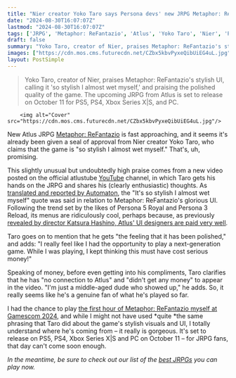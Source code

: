 ```yaml
---
title: "Nier creator Yoko Taro says Persona devs' new JRPG Metaphor: ReFantazio is 'so stylish I almost wet myself,' and no, he 'didn't get any money' to say that"
date: "2024-08-30T16:07:07Z"
lastmod: "2024-08-30T16:07:07Z"
tags: ['JRPG', 'Metaphor: ReFantazio', 'Atlus', 'Yoko Taro', 'Nier', 'Persona 5 Royal', 'Persona 3 Reload', 'PS5', 'PS4', 'Xbox Series X|S', 'PC']
draft: false
summary: "Yoko Taro, creator of Nier, praises Metaphor: ReFantazio's stylish UI, calling it 'so stylish I almost wet myself,' and  praising the polished quality of the game. The upcoming JRPG from Atlus is set to release on October 11 for PS5, PS4, Xbox Series X|S, and PC."
images: ["https://cdn.mos.cms.futurecdn.net/CZbx5kbvPyxeQibUiEG4uL.jpg"]
layout: PostSimple
---
```

> Yoko Taro, creator of Nier, praises Metaphor: ReFantazio's stylish UI, calling it 'so stylish I almost wet myself,' and  praising the polished quality of the game. The upcoming JRPG from Atlus is set to release on October 11 for PS5, PS4, Xbox Series X|S, and PC.


        <img alt="Cover" src="https://cdn.mos.cms.futurecdn.net/CZbx5kbvPyxeQibUiEG4uL.jpg"/>
        
New Atlus JRPG [<u>Metaphor: ReFantazio</u>](https://www.gamesradar.com/games/jrpg/metaphor-refantazio-guide/) is fast approaching, and it seems it's already been given a seal of approval from Nier creator Yoko Taro, who claims that the game is "so stylish I almost wet myself." That's, uh, promising.

This slightly unusual but undoubtedly high praise comes from a new video posted on the official atlustube [YouTube](https://www.gamesradar.com/tag/youtube/) channel, in which Taro gets his hands on the JRPG and shares his (clearly enthusiastic) thoughts. As [<u>translated and reported by Automaton</u>](https://automaton-media.com/en/news/yoko-taro-plays-new-atlus-rpg-metaphor-refantazio-its-so-stylish-i-almost-wet-myself/), the "It's so stylish I almost wet myself" quote was said in relation to Metaphor: ReFantazio's glorious UI. Following the trend set by the likes of Persona 5 Royal and Persona 3 Reload, its menus are ridiculously cool, perhaps because, as previously [<u>revealed by director Katsura Hashino, Atlus' UI designers are paid very well</u>](https://www.gamesradar.com/persona-3-reloads-ui-goes-hard-and-one-indie-dev-reckons-theyve-figured-out-why/).

Taro goes on to mention that he gets "the feeling that it has been polished," and adds: "I really feel like I had the opportunity to play a next-generation game. While I was playing, I kept thinking this must have cost serious money!"

Speaking of money, before even getting into his compliments, Taro clarifies that he has "no connection to Atlus" and "didn't get any money" to appear in the video. "I'm just a middle-aged dude who showed up," he adds. So, it really seems like he's a genuine fan of what he's played so far.

I had the chance to play [the first hour of Metaphor: ReFantazio myself at Gamescom 2024](https://www.gamesradar.com/games/jrpg/metaphor-refantazio-feels-like-persona-and-fire-emblem-had-a-baby-and-after-1-hour-im-already-dying-to-find-out-what-happens-next/), and while I might not have used *quite *the same phrasing that Taro did about the game's stylish visuals and UI, I totally understand where he's coming from – it really is gorgeous. It's set to release on PS5, PS4, Xbox Series X|S and PC on October 11 – for JRPG fans, that day can't come soon enough. 

*In the meantime, be sure to check out our list of the *[<u><em>best JRPGs</em></u>](https://www.gamesradar.com/best-jrpgs/)* you can play now.*
        